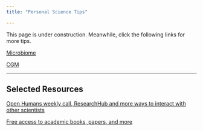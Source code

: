 ```yaml
---
title: "Personal Science Tips"

---
```


This page is under construction.
Meanwhile, click the following links for more tips.


[Microbiome](microbiome/microbiome.qmd)

[CGM](https://diycgm.com)


***

## Selected Resources


[Open Humans weekly call, ResearchHub and more ways to interact with other scientists](https://www.personalscience.com/p/personal-science-week)

[Free access to academic books, papers, and more](https://www.personalscience.com/p/personal-science-week-230330-free)

